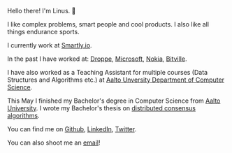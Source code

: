 Hello there! I'm Linus. 👋

I like complex problems, smart people and cool products. I also like all things endurance sports.

I currently work at [Smartly.io](https://www.smartly.io/).

In the past I have worked at:
[Droppe](https://droppe.com/),
[Microsoft](https://www.microsoft.com),
[Nokia](https://www.nokia.com/),
[Bitville](https://bitville.com/).

I have also worked as a Teaching Assistant for multiple courses (Data Structures and Algorithms etc.) at [Aalto Unversity Department of Computer Science](https://www.aalto.fi/en/department-of-computer-science).

This May I finished my Bachelor's degree in Computer Science from [Aalto University](https://www.aalto.fi/en). I wrote my Bachelor's thesis on [distributed consensus algorithms](https://github.com/LinuzJ/distributed-consensus-bachelors-thesis).

You can find me on [Github](https://github.com/LinuzJ), [LinkedIn](https://www.linkedin.com/in/linus-jern/), [Twitter](https://twitter.com/JernLinus).

You can also shoot me an [email](mailto:contact@linusjern.com)!
